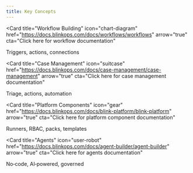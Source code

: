 ```yaml
---
title: Key Concepts
---
```

<Card
  title="Workflow Building"
  icon="chart-diagram"
  href="https://docs.blinkops.com/docs/workflows/workflows"
  arrow="true"
  cta="Click here for workflow documentation"
>
  Triggers, actions, connections
</Card>

<Card
  title="Case Management"
  icon="suitcase"
  href="https://docs.blinkops.com/docs/case-management/case-management"
  arrow="true"
  cta="Click here for case management documentation"
>
  Triage, actions, automation
</Card>

<Card
  title="Platform Components"
  icon="gear"
  href="https://docs.blinkops.com/docs/blink-platform/blink-platform"
  arrow="true"
  cta="Click here for platform component documentation"
>
  Runners, RBAC, packs, templates
</Card>

<Card
  title="Agents"
  icon="user-robot"
  href="https://docs.blinkops.com/docs/agent-builder/agent-builder"
  arrow="true"
  cta="Click here for agents documentation"
>
  No‑code, AI‑powered, governed
</Card>